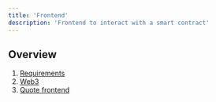 ```yaml
---
title: 'Frontend'
description: 'Frontend to interact with a smart contract'
---
```


## Overview

1. [Requirements](/courses/dev/05/requirements)
2. [Web3](/courses/dev/05/web3)
3. [Quote frontend](/courses/dev/05/quote-frontend)
